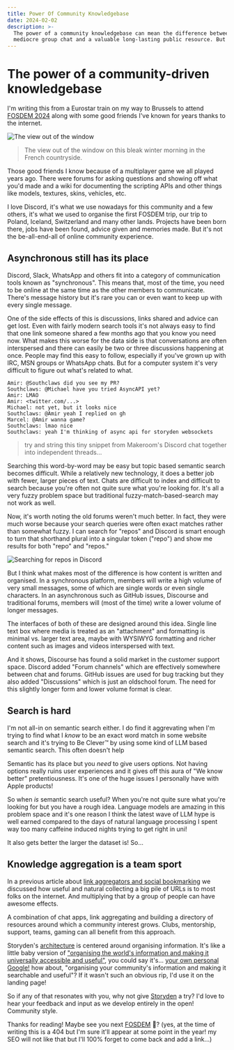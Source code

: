 ```yaml
---
title: Power Of Community Knowledgebase
date: 2024-02-02
description: >-
  The power of a community knowledgebase can mean the difference between a
  mediocre group chat and a valuable long-lasting public resource. But why?
---
```


# The power of a community-driven knowledgebase

I'm writing this from a Eurostar train on my way to Brussels to attend [FOSDEM 2024](https://fosdem.org/) along with some good friends I've known for years thanks to the internet.

![The view out of the window](/blog/train_400x398.png)

> The view out of the window on this bleak winter morning in the French countryside.

Those good friends I know because of a multiplayer game we all played years ago. There were forums for asking questions and showing off what you'd made and a wiki for documenting the scripting APIs and other things like models, textures, skins, vehicles, etc.

I love Discord, it's what we use nowadays for this community and a few others, it's what we used to organise the first FOSDEM trip, our trip to Poland, Iceland, Switzerland and many other lands. Projects have been born there, jobs have been found, advice given and memories made. But it's not the be-all-end-all of online community experience.

## Asynchronous still has its place

Discord, Slack, WhatsApp and others fit into a category of communication tools known as "synchronous". This means that, most of the time, you need to be online at the same time as the other members to communicate. There's message history but it's rare you can or even want to keep up with every single message.

One of the side effects of this is discussions, links shared and advice can get lost. Even with fairly modern search tools it's not always easy to find that one link someone shared a few months ago that you know you need now. What makes this worse for the data side is that conversations are often interspersed and there can easily be two or three discussions happening at once. People may find this easy to follow, especially if you've grown up with IRC, MSN groups or WhatsApp chats. But for a computer system it's very difficult to figure out what's related to what.

```
Amir: @Southclaws did you see my PR?
Southclaws: @Michael have you tried AsyncAPI yet?
Amir: LMAO
Amir: <twitter.com/...>
Michael: not yet, but it looks nice
Southclaws: @Amir yeah I replied on gh
Marcel: @Amir wanna game?
Southclaws: lmao nice
Southclaws: yeah I'm thinking of async api for storyden websockets
```

> try and string this tiny snippet from Makeroom's Discord chat together into independent threads...

Searching this word-by-word may be easy but topic based semantic search becomes difficult. While a relatively new technology, it does a better job with fewer, larger pieces of text. Chats are difficult to index and difficult to search because you're often not quite sure what you're looking for. It's all a very fuzzy problem space but traditional fuzzy-match-based-search may not work as well.

Now, it's worth noting the old forums weren't much better. In fact, they were much worse because your search queries were often exact matches rather than somewhat fuzzy. I can search for "repos" and Discord is smart enough to turn that shorthand plural into a singular token ("repo") and show me results for both "repo" and "repos."

![Searching for repos in Discord](/blog/discord-search.png)

But I think what makes most of the difference is how content is written and organised. In a synchronous platform, members will write a high volume of very small messages, some of which are single words or even single characters. In an asynchronous such as GitHub issues, Discourse and traditional forums, members will (most of the time) write a lower volume of longer messages.

The interfaces of both of these are designed around this idea. Single line text box where media is treated as an "attachment" and formatting is minimal vs. larger text area, maybe with WYSIWYG formatting and richer content such as images and videos interspersed with text.

And it shows, Discourse has found a solid market in the customer support space. Discord added "Forum channels" which are effectively somewhere between chat and forums. GitHub issues are used for bug tracking but they also added "Discussions" which is just an oldschool forum. The need for this slightly longer form and lower volume format is clear.

## Search is hard

I'm not all-in on semantic search either. I do find it aggrevating when I'm trying to find what I _know_ to be an exact word match in some website search and it's trying to Be Clever™ by using some kind of LLM based semantic search. This often doesn't help

Semantic has its place but you _need_ to give users options. Not having options really ruins user experiences and it gives off this aura of "We know better" pretentiousness. It's one of the huge issues I personally have with Apple products!

So when _is_ semantic search useful? When you're not quite sure what you're looking for but you have a rough idea. Language models are amazing in this problem space and it's one reason I think the latest wave of LLM hype is well earned compared to the days of natural language processing I spent way too many caffeine induced nights trying to get right in uni!

It also gets better the larger the dataset is! So...

## Knowledge aggregation is a team sport

In a previous article about [link aggregators and social bookmarking](/blog/what-are-social-bookmarks-link-aggregators) we discussed how useful and natural collecting a big pile of URLs is to most folks on the internet. And multiplying that by a group of people can have awesome effects.

A combination of chat apps, link aggregating and building a directory of resources around which a community interest grows. Clubs, mentorship, support, teams, gaming can all benefit from this approach.

Storyden's [architecture](/blog/the-architecture-of-modern-forum-software) is centered around organising information. It's like a little baby version of ["organising the world's information and making it universally accessible and useful"](https://www.google.com/intl/en_uk/search/howsearchworks/our-approach/), you could say it's... [your own personal Google!](https://www.youtube.com/watch?v=u1xrNaTO1bI) how about, "organising your community's information and making it searchable and useful"? If it wasn't such an obvious rip, I'd use it on the landing page!

So if any of that resonates with you, why not give [Storyden](/docs) a try? I'd love to hear your feedback and input as we develop entirely in the open! Community style.

Thanks for reading! Maybe see you next [FOSDEM](https://fosdem.org/2025) 👀? (yes, at the time of writing this is a 404 but I'm sure it'll appear at some point in the year! my SEO will not like that but I'll 100% forget to come back and add a link...)
